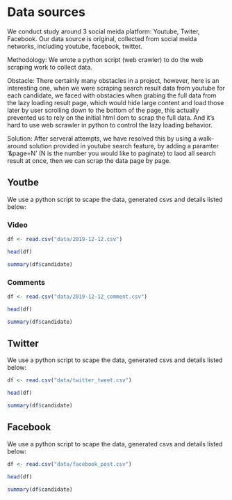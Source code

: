 # Data sources

We conduct study around 3 social meida platform: Youtube, Twiter, Facebook.
Our data source is original, collected from social meida networks, including youtube, facebook, twitter.

Methodology: We wrote a python script (web crawler) to do the web scraping work to collect data.

Obstacle: There certainly many obstacles in a project, however, here is an interesting one, when we were scraping search result data from youtube for each candidate, we faced with obstacles when grabing the full data from the lazy loading result page, which would hide large content and load those later by user scrolling down to the bottom of the page, this actually prevented us to rely on the initial html dom to scrap the full data. And it's hard to use web scrawler in python to control the lazy loading behavior.

Solution: After serveral attempts, we have resolved this by using a walk-around solution provided in youtube search feature, by adding a paramter '&page=N' (N is the number you would like to paginate) to laod all search result at once, then we can scrap the data page by page.


## Youtbe

We use a python script to scape the data, generated csvs and details listed below:

### Video

```r

df <- read.csv("data/2019-12-12.csv")

head(df)

summary(df$candidate)

```

### Comments

```r

df <- read.csv("data/2019-12-12_comment.csv")

head(df)

summary(df$candidate)

```

## Twitter

We use a python script to scape the data, generated csvs and details listed below:

```r

df <- read.csv("data/twitter_tweet.csv")

head(df)

summary(df$candidate)

```



## Facebook

We use a python script to scape the data, generated csvs and details listed below:


```r

df <- read.csv("data/facebook_post.csv")

head(df)

summary(df$candidate)

```




